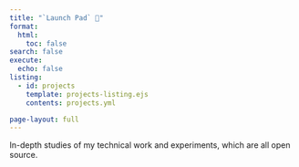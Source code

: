 ```yaml
---
title: "`Launch Pad` 🚀"
format: 
  html: 
    toc: false
search: false
execute: 
  echo: false
listing:
  - id: projects
    template: projects-listing.ejs
    contents: projects.yml

page-layout: full
---
```


In-depth studies of my technical work and experiments, which are all open source.
